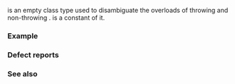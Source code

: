 {{cpp/title|nothrow}}
{{cpp/memory/new/navbar}}
{{dcl begin}}
{{dcl header|new}}
{{dcl rev multi|num=1|until1=c++11
|dcl1=
struct nothrow_t {};
|dcl2=
struct nothrow_t { explicit nothrow_t() = default; };
}}
{{dcl|num=2|1=
extern const std::nothrow_t nothrow;
}}
{{dcl end}}

{{tt|std::nothrow_t}} is an empty class type used to disambiguate the overloads of throwing and non-throwing {{rlp|operator_new|allocation functions}}. {{tt|std::nothrow}} is a constant of it.

===Example===
{{example
|code=
#include &lt;iostream&gt;
#include &lt;new&gt;

int main()
{
    try
    {
        while (true)
        {
            new int[100000000ul];   // throwing overload
        }
    }
    catch (const std::bad_alloc&amp; e)
    {
        std::cout &lt;&lt; e.what() &lt;&lt; '\n';
    }

    while (true)
    {
        int* p = new(std::nothrow) int[100000000ul]; // non-throwing overload
        if (p == nullptr)
        {
            std::cout &lt;&lt; "Allocation returned nullptr\n";
            break;
        }
    }
}
|output=
std::bad_alloc
Allocation returned nullptr
}}

===Defect reports===
{{dr list begin}}
{{dr list item|wg=lwg|dr=2510|std=C++11|before=the default constructor was non-explicit, which could lead to ambiguity|after=made explicit}}
{{dr list end}}

===See also===
{{dsc begin}}
{{dsc inc|cpp/memory/new/dsc operator_new}}
{{dsc end}}

{{langlinks|de|es|fr|it|ja|pt|ru|zh}}